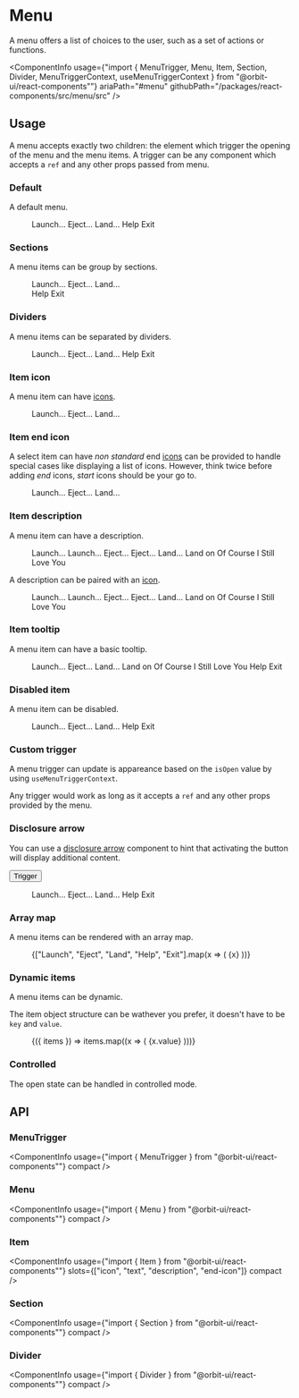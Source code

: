 
<Meta
    title="Components/Menu"
    id="menu"
/>

# Menu

<Tagline>A menu offers a list of choices to the user, such as a set of actions or functions.</Tagline>

<ComponentInfo
    usage={"import { MenuTrigger, Menu, Item, Section, Divider, MenuTriggerContext, useMenuTriggerContext } from \"@orbit-ui/react-components\""}
    ariaPath="#menu"
    githubPath="/packages/react-components/src/menu/src"
/>

## Usage

A menu accepts exactly two children: the element which trigger the opening of the menu and the menu items. A trigger can be any component which accepts a `ref` and any other props passed from menu.

### Default

A default menu.

<Preview>
    <Story name="default">
        <MenuTrigger>
            <IconButton color="secondary" aria-label="View tasks">
                <VerticalDotsIcon />
            </IconButton>
            <Menu>
                <Item key="launch">Launch...</Item>
                <Item key="eject">Eject...</Item>
                <Item key="land">Land...</Item>
                <Item key="help">Help</Item>
                <Item key="exit">Exit</Item>
            </Menu>
        </MenuTrigger>
    </Story>
</Preview>

### Sections

A menu items can be group by sections.

<Preview>
    <Story name="sections">
        <MenuTrigger>
            <IconButton color="secondary" aria-label="View tasks">
                <VerticalDotsIcon />
            </IconButton>
            <Menu>
                <Section title="Actions">
                    <Item key="launch">Launch...</Item>
                    <Item key="eject">Eject...</Item>
                    <Item key="land">Land...</Item>
                </Section>
                <Section title="Others">
                    <Item key="help">Help</Item>
                    <Item key="exit">Exit</Item>
                </Section>
            </Menu>
        </MenuTrigger>
    </Story>
</Preview>

### Dividers

A menu items can be separated by dividers.

<Preview>
    <Story name="dividers">
        <MenuTrigger>
            <IconButton color="secondary" aria-label="View tasks">
                <VerticalDotsIcon />
            </IconButton>
            <Menu>
                <Item key="launch">Launch...</Item>
                <Item key="eject">Eject...</Item>
                <Item key="land">Land...</Item>
                <Divider />
                <Item key="help">Help</Item>
                <Item key="exit">Exit</Item>
            </Menu>
        </MenuTrigger>
    </Story>
</Preview>

### Item icon

A menu item can have [icons](?path=/docs/icon-gallery--page).

<Preview>
    <Story name="item icon">
        <MenuTrigger>
            <IconButton color="secondary" aria-label="View tasks">
                <VerticalDotsIcon />
            </IconButton>
            <Menu>
                <Item key="launch">
                    <NotificationIcon />
                    <Text>Launch...</Text>
                </Item>
                <Item key="eject">
                    <HelpIcon />
                    <Text>Eject...</Text>
                </Item>
                <Item key="land">
                    <LightbulbIcon />
                    <Text>Land...</Text>
                </Item>
            </Menu>
        </MenuTrigger>
    </Story>
</Preview>

### Item end icon

A select item can have *non standard* end [icons](?path=/docs/icon-gallery--page) can be provided to handle special cases like displaying a list of icons. However, think twice before adding *end* icons, *start* icons should be your go to.

<Preview>
    <Story name="item end icon">
        <MenuTrigger>
            <IconButton color="secondary" aria-label="View tasks">
                <VerticalDotsIcon />
            </IconButton>
            <Menu>
                <Item key="launch">
                    <Text>Launch...</Text>
                    <IconList slot="end-icon">
                        <NotificationIcon />
                        <HelpIcon />
                        <LightbulbIcon />
                    </IconList>
                </Item>
                <Item key="eject">
                    <Text>Eject...</Text>
                    <HelpIcon slot="end-icon" />
                </Item>
                <Item key="land">
                    <Text>Land...</Text>
                    <IconList slot="end-icon">
                        <NotificationIcon />
                        <HelpIcon />
                        <LightbulbIcon />
                    </IconList>
                </Item>
            </Menu>
        </MenuTrigger>
    </Story>
</Preview>

### Item description

A menu item can have a description.

<Preview>
    <Story name="item description">
        <MenuTrigger>
            <IconButton color="secondary" aria-label="View tasks">
                <VerticalDotsIcon />
            </IconButton>
            <Menu>
                <Item key="launch">
                    <Text>Launch...</Text>
                    <Text slot="description">Launch...</Text>
                </Item>
                <Item key="eject">
                    <Text>Eject...</Text>
                    <Text slot="description">Eject...</Text>
                </Item>
                <Item key="land">
                    <Text>Land...</Text>
                    <Text slot="description">Land on Of Course I Still Love You</Text>
                </Item>
            </Menu>
        </MenuTrigger>
    </Story>
</Preview>

A description can be paired with an [icon](?path=/docs/icon-gallery--page).

<Preview>
    <Story name="description + icon">
        <MenuTrigger>
            <IconButton color="secondary" aria-label="View tasks">
                <VerticalDotsIcon />
            </IconButton>
            <Menu>
                <Item key="launch">
                    <NotificationIcon />
                    <Text>Launch...</Text>
                    <Text slot="description">Launch...</Text>
                </Item>
                <Item key="eject">
                    <HelpIcon />
                    <Text>Eject...</Text>
                    <Text slot="description">Eject...</Text>
                </Item>
                <Item key="land">
                    <LightbulbIcon />
                    <Text>Land...</Text>
                    <Text slot="description">Land on Of Course I Still Love You</Text>
                </Item>
            </Menu>
        </MenuTrigger>
    </Story>
</Preview>

### Item tooltip

A menu item can have a basic tooltip.

<Preview>
    <Story name="item tooltip">
        <MenuTrigger>
            <IconButton color="secondary" aria-label="View tasks">
                <VerticalDotsIcon />
            </IconButton>
            <Menu>
                <Item key="launch">Launch...</Item>
                <Item key="eject">Eject...</Item>
                <TooltipTrigger>
                    <Item key="land">Land...</Item>
                    <Tooltip>Land on Of Course I Still Love You</Tooltip>
                </TooltipTrigger>
                <Item key="help">Help</Item>
                <Item key="exit">Exit</Item>
            </Menu>
        </MenuTrigger>
    </Story>
</Preview>

### Disabled item

A menu item can be disabled.

<Preview>
    <Story name="disabled item">
        <MenuTrigger>
            <IconButton color="secondary" aria-label="View tasks">
                <VerticalDotsIcon />
            </IconButton>
            <Menu>
                <Item disabled key="launch">Launch...</Item>
                <Item key="eject">Eject...</Item>
                <Item disabled key="land">Land...</Item>
                <Item key="help">Help</Item>
                <Item key="exit">Exit</Item>
            </Menu>
        </MenuTrigger>
    </Story>
</Preview>

### Custom trigger

A menu trigger can update is appareance based on the `isOpen` value by using `useMenuTriggerContext`.

Any trigger would work as long as it accepts a `ref` and any other props provided by the menu.

<Preview filePath="/menu/docs/CustomTrigger" />

### Disclosure arrow

You can use a [disclosure arrow](?path=/docs/disclosure-arrow--context) component to hint that activating the button will display additional content.

<Preview>
    <Story name="disclosure arrow">
        <MenuTrigger>
            <Button>
                <Text>Trigger</Text>
                <DisclosureArrow slot="end-icon" />
            </Button>
            <Menu>
                <Item key="launch">Launch...</Item>
                <Item key="eject">Eject...</Item>
                <Item key="land">Land...</Item>
                <Item key="help">Help</Item>
                <Item key="exit">Exit</Item>
            </Menu>
        </MenuTrigger>
    </Story>
</Preview>

### Array map

A menu items can be rendered with an array map.

<Preview>
    <Story name="array map">
        <MenuTrigger>
            <IconButton color="secondary" aria-label="View tasks">
                <VerticalDotsIcon />
            </IconButton>
            <Menu>
                {["Launch", "Eject", "Land", "Help", "Exit"].map(x => (
                    <Item key={x.toLowerCase()}>{x}</Item>
                ))}
            </Menu>
        </MenuTrigger>
    </Story>
</Preview>

### Dynamic items

A menu items can be dynamic.

The item object structure can be wathever you prefer, it doesn't have to be `key` and `value`.

<Preview>
    <Story name="dynamic items">
        <MenuTrigger>
            <IconButton color="secondary" aria-label="View tasks">
                <VerticalDotsIcon />
            </IconButton>
            <Menu
                items={[
                    { key: "launch", value: "Launch..." },
                    { key: "eject", value: "Eject..." },
                    { key: "land", value: "Land..." },
                    { key: "help", value: "Help" },
                    { key: "exit", value: "Exit" }
                ]}
            >
                {({ items }) => items.map((x => (
                    <Item key={x.key}>{x.value}</Item>
                )))}
            </Menu>
        </MenuTrigger>
    </Story>
</Preview>

### Controlled

The open state can be handled in controlled mode.

<Preview filePath="/menu/docs/ControlledMenu" />

## API

### MenuTrigger

<ComponentInfo
    usage={"import { MenuTrigger } from \"@orbit-ui/react-components\""}
    compact
/>

<ArgsTable of={InnerMenuTrigger} />

### Menu

<ComponentInfo
    usage={"import { Menu } from \"@orbit-ui/react-components\""}
    compact
/>

<ArgsTable of={InnerMenu} />

### Item

<ComponentInfo
    usage={"import { Item } from \"@orbit-ui/react-components\""}
    slots={["icon", "text", "description", "end-icon"]}
    compact
/>

<ArgsTable of={InnerItem} />

### Section

<ComponentInfo
    usage={"import { Section } from \"@orbit-ui/react-components\""}
    compact
/>

<ArgsTable of={InnerSection} />

### Divider

<ComponentInfo
    usage={"import { Divider } from \"@orbit-ui/react-components\""}
    compact
/>

<ArgsTable of={InnerDivider} />

